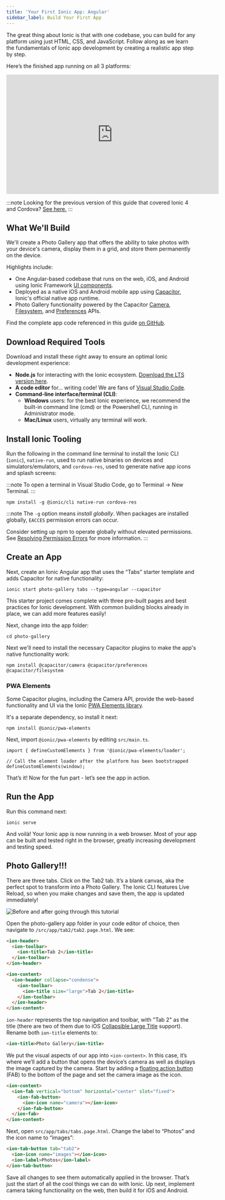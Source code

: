 ```yaml
---
title: 'Your First Ionic App: Angular'
sidebar_label: Build Your First App
---
```


<head>
  <title>Build Your First Ionic Mobile App: Angular Development Tutorial</title>
  <meta
    name="description"
    content="Ionic's single codebase builds for any platform using just HTML, CSS, & JavaScript. Develop your first mobile app with our step-by-step Angular tutorial."
  />
</head>

The great thing about Ionic is that with one codebase, you can build for any platform using just HTML, CSS, and JavaScript. Follow along as we learn the fundamentals of Ionic app development by creating a realistic app step by step.

Here’s the finished app running on all 3 platforms:

<iframe
  width="560"
  height="315"
  src="https://www.youtube.com/embed/0ASQ13Y1Rk4"
  frameBorder="0"
  allow="accelerometer; autoplay; encrypted-media; gyroscope; picture-in-picture"
  allowFullScreen
></iframe>

:::note
Looking for the previous version of this guide that covered Ionic 4 and Cordova? [See here.](../developer-resources/guides/first-app-v4/intro.md)
:::

## What We'll Build

We'll create a Photo Gallery app that offers the ability to take photos with your device's camera, display them in a grid, and store them permanently on the device.

Highlights include:

- One Angular-based codebase that runs on the web, iOS, and Android using Ionic Framework [UI components](https://ionicframework.com/docs/components).
- Deployed as a native iOS and Android mobile app using [Capacitor](https://capacitorjs.com), Ionic's official native app runtime.
- Photo Gallery functionality powered by the Capacitor [Camera](https://capacitorjs.com/docs/apis/camera), [Filesystem](https://capacitorjs.com/docs/apis/filesystem), and [Preferences](https://capacitorjs.com/docs/apis/preferences) APIs.

Find the complete app code referenced in this guide [on GitHub](https://github.com/ionic-team/photo-gallery-capacitor-ng).

## Download Required Tools

Download and install these right away to ensure an optimal Ionic development experience:

- **Node.js** for interacting with the Ionic ecosystem. [Download the LTS version here](https://nodejs.org/en/).
- **A code editor** for... writing code! We are fans of [Visual Studio Code](https://code.visualstudio.com/).
- **Command-line interface/terminal (CLI)**:
  - **Windows** users: for the best Ionic experience, we recommend the built-in command line (cmd) or the Powershell
    CLI, running in Administrator mode.
  - **Mac/Linux** users, virtually any terminal will work.

## Install Ionic Tooling

Run the following in the command line terminal to install the Ionic CLI (`ionic`), `native-run`, used to run native binaries on devices and simulators/emulators, and `cordova-res`, used to generate native app icons and splash screens:

:::note
To open a terminal in Visual Studio Code, go to Terminal -> New Terminal.
:::

```shell
npm install -g @ionic/cli native-run cordova-res
```

:::note
The `-g` option means _install globally_. When packages are installed globally, `EACCES` permission errors can occur.

Consider setting up npm to operate globally without elevated permissions. See [Resolving Permission Errors](../developing/tips.mdx#resolving-permission-errors) for more information.
:::

## Create an App

Next, create an Ionic Angular app that uses the “Tabs” starter template and adds Capacitor for native functionality:

```shell
ionic start photo-gallery tabs --type=angular --capacitor
```

This starter project comes complete with three pre-built pages and best practices for Ionic development. With common building blocks already in place, we can add more features easily!

Next, change into the app folder:

```shell
cd photo-gallery
```

Next we'll need to install the necessary Capacitor plugins to make the app's native functionality work:

```shell
npm install @capacitor/camera @capacitor/preferences @capacitor/filesystem
```

### PWA Elements

Some Capacitor plugins, including the Camera API, provide the web-based functionality and UI via the Ionic [PWA Elements library](https://github.com/ionic-team/ionic-pwa-elements).

It's a separate dependency, so install it next:

```shell
npm install @ionic/pwa-elements
```

Next, import `@ionic/pwa-elements` by editing `src/main.ts`.

```tsx
import { defineCustomElements } from '@ionic/pwa-elements/loader';

// Call the element loader after the platform has been bootstrapped
defineCustomElements(window);
```

That’s it! Now for the fun part - let’s see the app in action.

## Run the App

Run this command next:

```shell
ionic serve
```

And voilà! Your Ionic app is now running in a web browser. Most of your app can be built and tested right in the browser, greatly increasing development and testing speed.

## Photo Gallery!!!

There are three tabs. Click on the Tab2 tab. It’s a blank canvas, aka the perfect spot to transform into a Photo Gallery. The Ionic CLI features Live Reload, so when you make changes and save them, the app is updated immediately!

![Before and after going through this tutorial](/img/guides/first-app-cap-ng/email-photogallery.gif)

Open the photo-gallery app folder in your code editor of choice, then navigate to `/src/app/tab2/tab2.page.html`. We see:

```html
<ion-header>
  <ion-toolbar>
    <ion-title>Tab 2</ion-title>
  </ion-toolbar>
</ion-header>

<ion-content>
  <ion-header collapse="condense">
    <ion-toolbar>
      <ion-title size="large">Tab 2</ion-title>
    </ion-toolbar>
  </ion-header>
</ion-content>
```

`ion-header` represents the top navigation and toolbar, with "Tab 2" as the title (there are two of them due to iOS [Collapsible Large Title](https://ionicframework.com/docs/api/title#collapsible-large-titles) support). Rename both `ion-title` elements to:

```html
<ion-title>Photo Gallery</ion-title>
```

We put the visual aspects of our app into `<ion-content>`. In this case, it’s where we’ll add a button that opens the device’s camera as well as displays the image captured by the camera. Start by adding a [floating action button](https://ionicframework.com/docs/api/fab) (FAB) to the bottom of the page and set the camera image as the icon.

```html
<ion-content>
  <ion-fab vertical="bottom" horizontal="center" slot="fixed">
    <ion-fab-button>
      <ion-icon name="camera"></ion-icon>
    </ion-fab-button>
  </ion-fab>
</ion-content>
```

Next, open `src/app/tabs/tabs.page.html`. Change the label to “Photos” and the icon name to “images”:

```html
<ion-tab-button tab="tab2">
  <ion-icon name="images"></ion-icon>
  <ion-label>Photos</ion-label>
</ion-tab-button>
```

Save all changes to see them automatically applied in the browser. That’s just the start of all the cool things we can do with Ionic. Up next, implement camera taking functionality on the web, then build it for iOS and Android.
